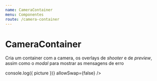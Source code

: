 ```yaml
---
name: CameraContainer
menu: Componentes
route: /camera-container
---
```



# CameraContainer
Cria um container com a camera, os overlays de *shooter* e de *preview*, assim como o *modal* para mostrar as mensagens de erro 

<Playground>
	<div style={ containerDocz }>
		<CameraContainer
			startOnMount={true}
			onTakePicture={(picture) => console.log({ picture })}
			allowSwap={false}
		/>
	</div>
</Playground>

<Props of={CameraContainer} />